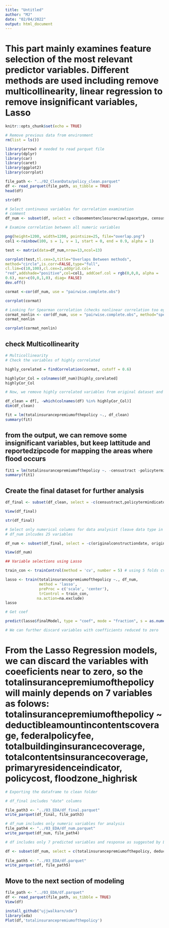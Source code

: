 ```yaml
---
title: "Untitled"
author: "MJ"
date: "02/04/2022"
output: html_document
---
```

# This part mainly examines feature selection of the most relevant predictor variables. Different methods are used including remove multicollinearity, linear regression to remove insignificant variables, Lasso


```r
knitr::opts_chunk$set(echo = TRUE)
```

```r
# Remove previous data from environment
rm(list = ls())
```

```r
library(arrow) # needed to read parquet file
library(dplyr)
library(car)
library(caret)
library(ggplot2)
library(corrplot)
```

```r
file_path <- "../02_CleanData/policy_clean.parquet"
df <- read_parquet(file_path, as_tibble = TRUE)
head(df)

```

```r
str(df)
```
```r
# Select continuous variables for correlation examination
# comment
df_num <- subset(df, select = c(basementenclosurecrawlspacetype, censustract,crsdiscount,elevationdifference,federalpolicyfee, latitude, longitude, policycost, policycount, reportedzipcode, ratemethod, totalbuildinginsurancecoverage, totalcontentsinsurancecoverage))

```


```r
# Examine correlation between all numeric variables

png(height=1200, width=1200, pointsize=25, file="overlap.png")
col1 <-rainbow(100, s = 1, v = 1, start = 0, end = 0.9, alpha = 1)

test <- matrix(data=df_num,nrow=13,ncol=13)

corrplot(test,tl.cex=3,title="Overlaps Between methods",
method="circle",is.corr=FALSE,type="full",
cl.lim=c(10,100),cl.cex=2,addgrid.col=
"red",addshade="positive",col=col1, addCoef.col = rgb(0,0,0, alpha =
0.6), mar=c(0,0,1,0), diag= FALSE) 
dev.off()

```
```r
cormat <-cor(df_num, use = "pairwise.complete.obs")

corrplot(cormat)
```




```r
# Looking for Spearman correlation (checks nonlinear correlation too eg y=x3 ha Spearman correlation of 1)
cormat_nonlin <- cor(df_num, use = "pairwise.complete.obs", method="spearman")
cormat_nonlin
```

```r
corrplot(cormat_nonlin)
```

## check Multicollinearity


```r
# Multicollinearity
# Check the variables of highly correlated

highly_corelated = findCorrelation(cormat, cutoff = 0.6)

highlyCor_Col = colnames(df_num)[highly_corelated]
highlyCor_Col

```

```r
# Now, we remove highly correlated variables from original dataset and create cleaner dataset

df_clean = df[, -which(colnames(df) %in% highlyCor_Col)]
dim(df_clean)

```
```r
fit = lm(totalinsurancepremiumofthepolicy ~., df_clean)
summary(fit)
```
## from the output, we can remove some insignificant variables, but keep lattitude and reportedzipcode for mapping the areas where flood occurs

```r
fit1 = lm(totalinsurancepremiumofthepolicy ~. -censustract -policytermindicator -upperlevelcondo -mobilehomeortrailer -floodzone_modrisk -floodzone_undetermined, df_clean)
summary(fit1)
```

## Create the final dataset for further analysis

```r
df_final <- subset(df_clean, select = -c(censustract,policytermindicator,mobilehomeortrailer, upperlevelcondo,floodzone_modrisk,floodzone_undetermined))

View(df_final)
```

```r
str(df_final)
```


```r
# Select only numerical columns for data analysist (leave data type in df_final)
# df_num inlcudes 25 variables

df_num <- subset(df_final, select = -c(originalconstructiondate, originalnbdate, policyeffectivedate, policyterminationdate))

View(df_num)
```

```r
## Variable selections using Lasso

train_con <- trainControl(method = 'cv', number = 5) # using 5 folds cv

lasso <- train(totalinsurancepremiumofthepolicy ~., df_num,
               method = 'lasso',
               preProc = c('scale', 'center'),
               trControl = train_con,
              na.action=na.exclude)
lasso
```

```r
# Get coef

predict(lasso$finalModel, type = "coef", mode = "fraction", s = as.numeric(lasso$bestTune))

# We can further discard variables with coefficients reduced to zero
```

# From the Lasso Regression models, we can discard the variables with coeeficients near to zero, so the totalinsurancepremiumofthepolicy will mainly depends on 7 variables as folows: totalinsurancepremiumofthepolicy ~ deductibleamountincontentscoverage, federalpolicyfee, totalbuildinginsurancecoverage, totalcontentsinsurancecoverage, primaryresidenceindicator, policycost, floodzone_highrisk 



```r

# Exporting the dataframe to clean folder

# df_final includes "date" columns

file_path3 <- "../03_EDA/df_final.parquet"
write_parquet(df_final, file_path3)

# df_num includes only numeric variables for analysis
file_path4 <- "../03_EDA/df_num.parquet"
write_parquet(df_num, file_path4)

# df includes only 7 predicted variables and response as suggested by Lasso for analysis

df <- subset(df_num, select = c(totalinsurancepremiumofthepolicy, deductibleamountincontentscoverage, federalpolicyfee, totalbuildinginsurancecoverage, totalcontentsinsurancecoverage, primaryresidenceindicator, policycost, floodzone_highrisk))
                                       
file_path5 <- "../03_EDA/df.parquet"
write_parquet(df, file_path5)

```

## Move to the next section of modeling

```r
file_path <- "../03_EDA/df.parquet"
df <- read_parquet(file_path, as_tibble = TRUE)
View(df)
```

```r
install_github("ujjwalkarn/xda")
library(xda)
Plot(df,'totalinsurancepremiumofthepolicy')
```




